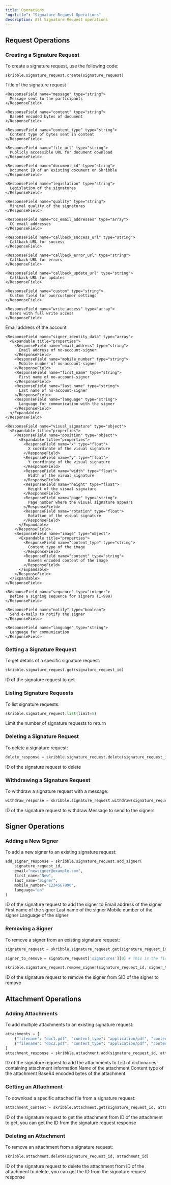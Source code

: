 ```yaml
---
title: Operations
"og:title": "Signature Request Operations"
description: All Signature Request operations
---
```



## Request Operations

### Creating a Signature Request

To create a signature request, use the following code:

```
skribble.signature_request.create(signature_request)
```

<ResponseField name="signature_request" type="SignatureRequest Object">
  <Expandable title="properties">
    <ResponseField name="title" type="string" required>
      Title of the signature request
    </ResponseField>

    <ResponseField name="message" type="string">
      Message sent to the participants
    </ResponseField>

    <ResponseField name="content" type="string">
      Base64 encoded bytes of document
    </ResponseField>

    <ResponseField name="content_type" type="string">
      Content type of bytes sent in content
    </ResponseField>

    <ResponseField name="file_url" type="string">
      Publicly accessible URL for document download
    </ResponseField>

    <ResponseField name="document_id" type="string">
      Document ID of an existing document on Skribble
    </ResponseField>

    <ResponseField name="legislation" type="string">
      Legislation of the signatures
    </ResponseField>

    <ResponseField name="quality" type="string">
      Minimal quality of the signatures
    </ResponseField>

    <ResponseField name="cc_email_addresses" type="array">
      CC email addresses
    </ResponseField>

    <ResponseField name="callback_success_url" type="string">
      Callback-URL for success
    </ResponseField>

    <ResponseField name="callback_error_url" type="string">
      Callback-URL for errors
    </ResponseField>

    <ResponseField name="callback_update_url" type="string">
      Callback-URL for updates
    </ResponseField>

    <ResponseField name="custom" type="string">
      Custom field for own/customer settings
    </ResponseField>

    <ResponseField name="write_access" type="array">
      Users with full write access
    </ResponseField>

<ResponseField name="signatures" type="array">
  <Expandable title="properties">
    <ResponseField name="account_email" type="string">
      Email address of the account
    </ResponseField>

    <ResponseField name="signer_identity_data" type="array">
      <Expandable title="properties">
        <ResponseField name="email_address" type="string">
          Email address of no-account-signer
        </ResponseField>
        <ResponseField name="mobile_number" type="string">
          Mobile number of no-account-signer
        </ResponseField>
        <ResponseField name="first_name" type="string">
          First name of no-account-signer
        </ResponseField>
        <ResponseField name="last_name" type="string">
          Last name of no-account-signer
        </ResponseField>
        <ResponseField name="language" type="string">
          Language for communication with the signer
        </ResponseField>
      </Expandable>
    </ResponseField>

    <ResponseField name="visual_signature" type="object">
      <Expandable title="properties">
        <ResponseField name="position" type="object">
          <Expandable title="properties">
            <ResponseField name="x" type="float">
              X coordinate of the visual signature
            </ResponseField>
            <ResponseField name="y" type="float">
              Y coordinate of the visual signature
            </ResponseField>
            <ResponseField name="width" type="float">
              Width of the visual signature
            </ResponseField>
            <ResponseField name="height" type="float">
              Height of the visual signature
            </ResponseField>
            <ResponseField name="page" type="string">
              Page number where the visual signature appears
            </ResponseField>
            <ResponseField name="rotation" type="float">
              Rotation of the visual signature
            </ResponseField>
          </Expandable>
        </ResponseField>
        <ResponseField name="image" type="object">
          <Expandable title="properties">
            <ResponseField name="content_type" type="string">
              Content type of the image
            </ResponseField>
            <ResponseField name="content" type="string">
              Base64 encoded content of the image
            </ResponseField>
          </Expandable>
        </ResponseField>
      </Expandable>
    </ResponseField>

    <ResponseField name="sequence" type="integer">
      Define a signing sequence for signers (1-999)
    </ResponseField>

    <ResponseField name="notify" type="boolean">
      Send e-mails to notify the signer
    </ResponseField>

    <ResponseField name="language" type="string">
      Language for communication
    </ResponseField>
  </Expandable>
</ResponseField>
  </Expandable>
</ResponseField>


### Getting a Signature Request

To get details of a specific signature request:

```python
skribble.signature_request.get(signature_request_id)
```
<ParamField path="signature_request_id" type="string" required>
  ID of the signature request to get
</ParamField>

### Listing Signature Requests

To list signature requests:

```python
skribble.signature_request.list(limit=5)
```

<ParamField path="limit" type="int">
  Limit the number of signature requests to return
</ParamField>

### Deleting a Signature Request

To delete a signature request:

```python
delete_response = skribble.signature_request.delete(signature_request_id)
```

<ParamField path="signature_request_id" type="string" required>
  ID of the signature request to delete
</ParamField>

### Withdrawing a Signature Request

To withdraw a signature request with a message:

```python
withdraw_response = skribble.signature_request.withdraw(signature_request_id, message="Withdrawing for testing purposes")
```

<ParamField path="signature_request_id" type="string" required>
  ID of the signature request to withdraw
</ParamField>

<ParamField path="message" type="string">
  Message to send to the signers
</ParamField>


## Signer Operations

### Adding a New Signer

To add a new signer to an existing signature request:

```python
add_signer_response = skribble.signature_request.add_signer(
    signature_request_id,
    email="newsigner@example.com",
    first_name="New",
    last_name="Signer",
    mobile_number="1234567890",
    language="en"
)
```

<ParamField path="signature_request_id" type="string" required>
  ID of the signature request to add the signer to
</ParamField>

<ParamField path="email" type="string" required>
  Email address of the signer
</ParamField>

<ParamField path="first_name" type="string">
  First name of the signer
</ParamField>

<ParamField path="last_name" type="string">
  Last name of the signer
</ParamField>

<ParamField path="mobile_number" type="string">
  Mobile number of the signer
</ParamField>

<ParamField path="language" type="string">
  Language of the signer
</ParamField>


### Removing a Signer

To remove a signer from an existing signature request:

```python
signature_request = skribble.signature_request.get(signature_request_id)

signer_to_remove = signature_request['signatures'][0] # This is the first signer in the list

skribble.signature_request.remove_signer(signature_request_id, signer_to_remove['sid'])
```

<ParamField path="signature_request_id" type="string" required>
  ID of the signature request to remove the signer from
</ParamField>

<ParamField path="signer_id" type="string" required>
  SID of the signer to remove
</ParamField>

## Attachment Operations

### Adding Attachments

To add multiple attachments to an existing signature request:

```python
attachments = [
    {"filename": "doc1.pdf", "content_type": "application/pdf", "content": "base64_encoded_content_1"},
    {"filename": "doc2.pdf", "content_type": "application/pdf", "content": "base64_encoded_content_2"}
]
attachment_response = skribble.attachment.add(signature_request_id, attachments)
```

<ParamField path="signature_request_id" type="string" required>
  ID of the signature request to add the attachments to
</ParamField>

<ParamField path="attachments" type="array" required>
  List of dictionaries containing attachment information
</ParamField>

<ParamField path="attachments[].filename" type="string" required>
  Name of the attachment
</ParamField>

<ParamField path="attachments[].content_type" type="string" required>
  Content type of the attachment
</ParamField>

<ParamField path="attachments[].content" type="string" required>
  Base64 encoded bytes of the attachment
</ParamField>

### Getting an Attachment

To download a specific attached file from a signature request:

```python
attachment_content = skribble.attachment.get(signature_request_id, attachment_id)
```

<ParamField path="signature_request_id" type="string" required>
  ID of the signature request to get the attachment from
</ParamField>

<ParamField path="attachment_id" type="string" required>
  ID of the attachment to get, you can get the ID from the signature request response
</ParamField>

### Deleting an Attachment

To remove an attachment from a signature request:

```python
skribble.attachment.delete(signature_request_id, attachment_id)
```

<ParamField path="signature_request_id" type="string" required>
  ID of the signature request to delete the attachment from
</ParamField>

<ParamField path="attachment_id" type="string" required>
  ID of the attachment to delete, you can get the ID from the signature request response
</ParamField>
